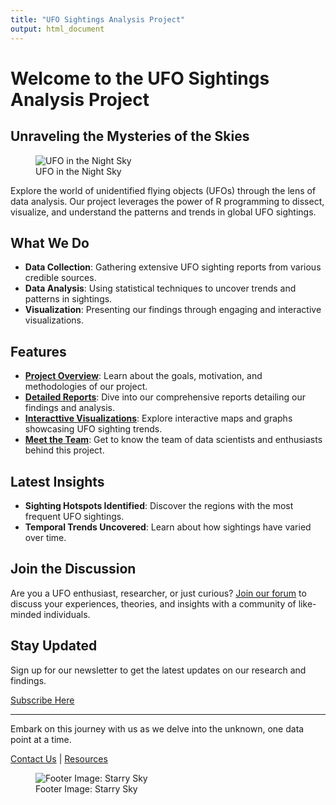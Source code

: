 ```yaml
---
title: "UFO Sightings Analysis Project"
output: html_document
---
```


# Welcome to the UFO Sightings Analysis Project

## Unraveling the Mysteries of the Skies

![UFO in the Night Sky](images/ufo_night_sky.jpeg)

Explore the world of unidentified flying objects (UFOs) through the lens of data analysis. Our project leverages the power of R programming to dissect, visualize, and understand the patterns and trends in global UFO sightings.

## What We Do

- **Data Collection**: Gathering extensive UFO sighting reports from various credible sources.
- **Data Analysis**: Using statistical techniques to uncover trends and patterns in sightings.
- **Visualization**: Presenting our findings through engaging and interactive visualizations.

## Features

- [**Project Overview**](about.html): Learn about the goals, motivation, and methodologies of our project.
- [**Detailed Reports**](report.html): Dive into our comprehensive reports detailing our findings and analysis.
- [**Interacttive Visualizations**](shiny_dashboard.html): Explore interactive maps and graphs showcasing UFO sighting trends.
- [**Meet the Team**](about_us.html): Get to know the team of data scientists and enthusiasts behind this project.

## Latest Insights

- **Sighting Hotspots Identified**: Discover the regions with the most frequent UFO sightings.
- **Temporal Trends Uncovered**: Learn about how sightings have varied over time.

## Join the Discussion

Are you a UFO enthusiast, researcher, or just curious? [Join our forum](forum.html) to discuss your experiences, theories, and insights with a community of like-minded individuals.

## Stay Updated

Sign up for our newsletter to get the latest updates on our research and findings.

[Subscribe Here](newsletter.html)

---

Embark on this journey with us as we delve into the unknown, one data point at a time.

[Contact Us](contact.html) | [Resources](resources.html)

![Footer Image: Starry Sky](image/starry_sky_footer.jpg)


